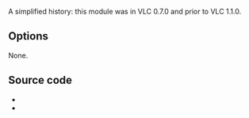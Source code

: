 {{Module|name=transrate|type=Stream output|first_version=0.7.0|last_version=1.0.2|description=[[MPEG-2 video]] transrating stream output}}

A simplified history: this module was {{Commitdiff|c37e84c1f930e22a99d03e76a6a7f2a4be3ed420|l=introduced}} in VLC 0.7.0 and {{Commitdiff|29d2ca92fc94a9407ed829539fe3403c6499970e|l=removed completely}} prior to VLC 1.1.0.

== Options ==
None.

== Source code ==
* {{VLCSourceFile|p=vlc/vlc-0.9.git|modules/stream_out/transrate/transrate.c}}
* {{VLCSourceFolder|p=vlc/vlc-0.9.git|modules/stream_out/transrate}}

{{Documentation footer}}